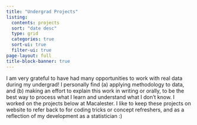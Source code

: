 ```yaml
---
title: "Undergrad Projects"
listing:
  contents: projects
  sort: "date desc"
  type: grid
  categories: true
  sort-ui: true
  filter-ui: true
page-layout: full
title-block-banner: true
---
```


I am very grateful to have had many opportunities to work with real data during my undergrad! I personally find (a) applying methodology to data, and (b) making an effort to explain this work in writing or orally, to be the best way to process what I learn and understand what I don't know. I worked on the projects below at Macalester. I like to keep these projects on website to refer back to for coding tricks or concept refreshers, and as a reflection of my development as a statistician :)
